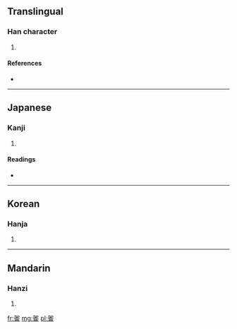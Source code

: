 ==Translingual==

===Han character===
{{Han char|rn=30|rad=口|as=10|sn=13|four=|canj=大口人一月 (KROMB)}}

# {{defn|Han|sort=口10}}

====References====
* {{Han ref|kx=0204.111|dkj=04136|hdz=10379.031|uh=55E7|ud=21991|bh=A25F|bd=41567}}

----

==Japanese==

===Kanji===
{{ja-kanji|grade=|rs=口10}}

# {{defn|Japanese|sort=口10}}

====Readings====
* {{ja-readings|on=|kun=[[がろん]] (garon)}}

----

==Korean==

===Hanja===
{{ko-hanja|hangeul=륜|rv=ryun|mr=ryun}}

# {{defn|Korean|sort=口10}}

----

==Mandarin==

===Hanzi===
{{cmn-hanzi|pin=[[jiā lún]] (jia1lun2)|wg=<sup>2</sup>}}

# {{defn|Mandarin|sort=口10}}

[[fr:嗧]]
[[mg:嗧]]
[[pl:嗧]]